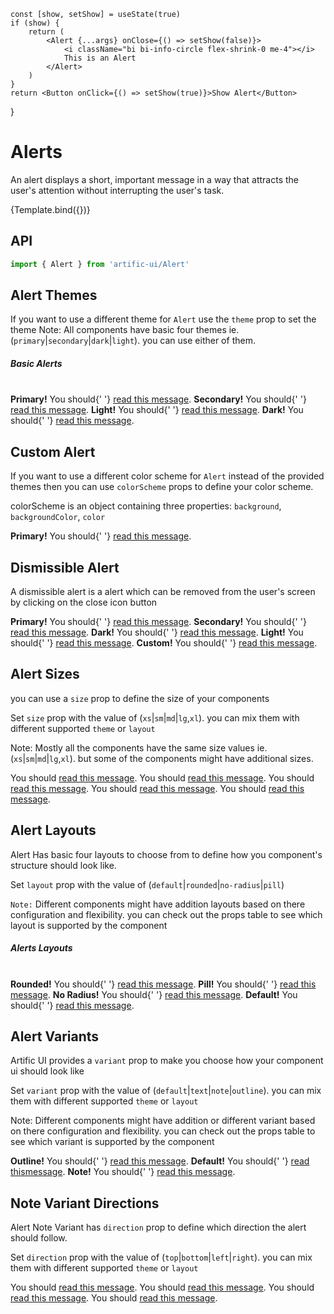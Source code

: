 
    const [show, setShow] = useState(true)
    if (show) {
        return (
            <Alert {...args} onClose={() => setShow(false)}>
                <i className="bi bi-info-circle flex-shrink-0 me-4"></i>
                This is an Alert
            </Alert>
        )
    }
    return <Button onClick={() => setShow(true)}>Show Alert</Button>
}

# Alerts

An alert displays a short, important message in a way that attracts the user's attention without interrupting the user's task.

<div>
    <div name="Default">{Template.bind({})}</div>
</div>

## API

```jsx
import { Alert } from 'artific-ui/Alert'
```

## Alert Themes

If you want to use a different theme for `Alert` use the `theme` prop to set the theme
Note: All components have basic four themes ie. (`primary`|`secondary`|`dark`|`light`). you can use either of them.

<div>
    <div name="Alert Themes">
        <h5>Basic Alerts</h5>
        <br/>
        <Alert dismiss={true}>
            <strong>Primary!</strong> You should{' '}
            <a href="data/Alert.stories#">read this message</a>.
        </Alert>
        <Alert dismiss={true} theme="secondary">
            <strong>Secondary!</strong> You should{' '}
            <a href="data/Alert.stories#">read this message</a>.
        </Alert>
        <Alert dismiss={true} theme="light">
            <strong>Light!</strong> You should{' '}
            <a href="data/Alert.stories#">read this message</a>.
        </Alert>
        <Alert dismiss={true} theme="dark">
            <strong>Dark!</strong> You should{' '}
            <a href="data/Alert.stories#">read this message</a>.
        </Alert>
        <br/>
    </div>
</div>


##  Custom Alert

If you want to use a different color scheme for `Alert` instead of the provided themes then you can use
`colorScheme` props to define your color scheme.

colorScheme is an object containing three properties: `background`, `backgroundColor`, `color`

<div>
    <div name="Custom Alert">
        <Alert
            dismiss
            colorScheme={{
                background: 'linear-gradient(45deg, #e736f4, #673ab7)',
                backgroundColor: '#e736f4',
                color: 'white',
            }}
        >
            <strong>Primary!</strong> You should{' '}
            <a href="data/Alert.stories#">read this message</a>.
        </Alert>
    </div>
</div>


## Dismissible Alert

A dismissible alert is a alert which can be removed from the user's screen by clicking on the close icon button

<div>
    <div name="Dismissible Alert">
        <Alert dismiss>
            <strong>Primary!</strong> You should{' '}
            <a href="data/Alert.stories#">read this message</a>.
        </Alert>
        <Alert dismiss theme="secondary">
            <strong>Secondary!</strong> You should{' '}
            <a href="data/Alert.stories#">read this message</a>.
        </Alert>
        <Alert dismiss theme="dark">
            <strong>Dark!</strong> You should{' '}
            <a href="data/Alert.stories#">read this message</a>.
        </Alert>
        <Alert dismiss theme="light">
            <strong>Light!</strong> You should{' '}
            <a href="data/Alert.stories#">read this message</a>.
        </Alert>
        <Alert
            dismiss
            colorScheme={{
                background: 'linear-gradient(45deg, #e736f4, #673ab7)',
                backgroundColor: '#e736f4',
                color: 'white',
            }}
        >
            <strong>Custom!</strong> You should{' '}
            <a href="data/Alert.stories#">read this message</a>.
        </Alert>
    </div>
</div>


##  Alert Sizes

you can use a `size` prop to define the size of your components

Set `size` prop with the value of (`xs`|`sm`|`md`|`lg`,`xl`). you can mix them with different supported `theme` or `layout`

Note: Mostly all the components have the same size values ie.(`xs`|`sm`|`md`|`lg`,`xl`). but some of the components might have additional sizes.

<div>
    <div name="Alert Sizes">
        <Alert dismiss size="xs">
            You should <a href="data/Alert.stories#">read this message</a>.
        </Alert>
        <Alert dismiss size="sm">
            You should <a href="data/Alert.stories#">read this message</a>.
        </Alert>
        <Alert dismiss>
            You should <a href="data/Alert.stories#">read this message</a>.
        </Alert>
        <Alert dismiss size="lg">
            You should <a href="data/Alert.stories#">read this message</a>.
        </Alert>
        <Alert dismiss size="xl">
            You should <a href="data/Alert.stories#">read this message</a>.
        </Alert>
    </div>
</div>

##  Alert Layouts

Alert Has basic four layouts to choose from to define how you component's structure should look like.

Set `layout` prop with the value of (`default`|`rounded`|`no-radius`|`pill`)

`Note:` Different components might have addition layouts based on there configuration and flexibility. you can check out the props table to see which layout is supported by the component

<div>
    <div name="Alert Layouts">
        <h5>Alerts Layouts</h5>
        <br/>
        <Alert layout="rounded">
            <strong>Rounded!</strong> You should{' '}
            <a href="data/Alert.stories#">read this message</a>.
        </Alert>
        <Alert layout="pill">
            <strong>Pill!</strong> You should{' '}
            <a href="data/Alert.stories#">read this message</a>.
        </Alert>
        <Alert layout="no-radius">
            <strong>No Radius!</strong> You should{' '}
            <a href="data/Alert.stories#">read this message</a>.
        </Alert>
        <Alert layout="default">
            <strong>Default!</strong> You should{' '}
            <a href="data/Alert.stories#">read this message</a>.
        </Alert>
    </div>
</div>

##  Alert Variants

Artific UI provides a `variant` prop to make you choose how your component ui should look like

Set `variant` prop with the value of (`default`|`text`|`note`|`outline`). you can mix them with different supported `theme` or `layout`

Note: Different components might have addition or different variant based on there configuration and flexibility.
you can check out the props table to see which variant is supported by the component

<div>
    <div name="Alert Variants">
        <Alert variant="outline">
            <strong>Outline!</strong> You should{' '}
            <a href="data/Alert.stories#">read this message</a>.
        </Alert>
        <Alert variant="default">
            <strong>Default!</strong> You should{' '}
            <a href="data/Alert.stories#">read thismessage</a>.
        </Alert>
        <Alert variant="note">
            <strong>Note!</strong> You should{' '}
            <a href="data/Alert.stories#">read this message</a>.
        </Alert>
    </div>
</div>

## Note Variant Directions

Alert Note Variant has `direction` prop to define which direction the alert should follow.

Set `direction` prop with the value of (`top`|`bottom`|`left`|`right`). you can mix them with different supported `theme` or `layout`

<div>
    <div name="Note Variant Directions">
        <Alert variant="note">
            You should <a href="data/Alert.stories#">read this message</a>.
        </Alert>
        <Alert direction="right" variant="note">
            You should <a href="data/Alert.stories#">read this message</a>.
        </Alert>
        <Alert direction="top" variant="note">
            You should <a href="data/Alert.stories#">read this message</a>.
        </Alert>
        <Alert direction="bottom" variant="note">
            You should <a href="data/Alert.stories#">read this message</a>.
        </Alert>
    </div>
</div>
